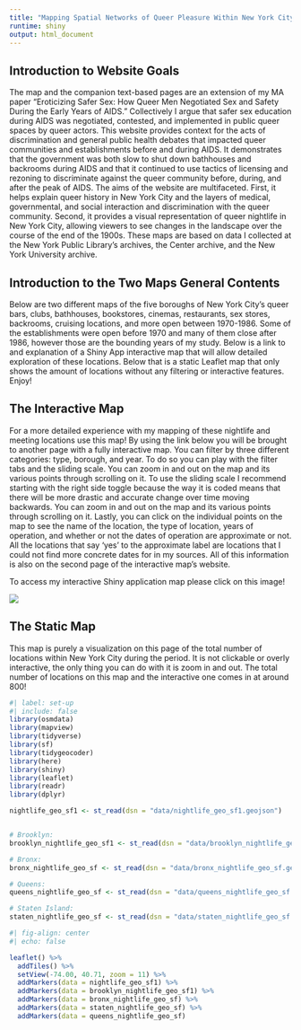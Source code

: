```yaml
---
title: "Mapping Spatial Networks of Queer Pleasure Within New York City"
runtime: shiny
output: html_document
---
```


## Introduction to Website Goals

The map and the companion text-based pages are an extension of my MA paper “Eroticizing Safer Sex: How Queer Men Negotiated Sex and Safety During the Early Years of AIDS.” Collectively I argue that safer sex education during AIDS was negotiated, contested, and implemented in public queer spaces by queer actors. This website provides context for the acts of discrimination and general public health debates that impacted queer communities and establishments before and during AIDS. It demonstrates that the government was both slow to shut down bathhouses and backrooms during AIDS and that it continued to use tactics of licensing and rezoning to discriminate against the queer community before, during, and after the peak of AIDS. The aims of the website are multifaceted. First, it helps explain queer history in New York City and the layers of medical, governmental, and social interaction and discrimination with the queer community. Second, it provides a visual representation of queer nightlife in New York City, allowing viewers to see changes in the landscape over the course of the end of the 1900s. These maps are based on data I collected at the New York Public Library’s archives, the Center archive, and the New York University archive.

## Introduction to the Two Maps General Contents

Below are two different maps of the five boroughs of New York City’s queer bars, clubs, bathhouses, bookstores, cinemas, restaurants, sex stores, backrooms, cruising locations, and more open between 1970-1986. Some of the establishments were open before 1970 and many of them close after 1986, however those are the bounding years of my study. Below is a link to and explanation of a Shiny App interactive map that will allow detailed exploration of these locations. Below that is a static Leaflet map that only shows the amount of locations without any filtering or interactive features. Enjoy!

## The Interactive Map

For a more detailed experience with my mapping of these nightlife and meeting locations use this map! By using the link below you will be brought to another page with a fully interactive map. You can filter by three different categories: type, borough, and year. To do so you can play with the filter tabs and the sliding scale. You can zoom in and out on the map and its various points through scrolling on it. To use the sliding scale I recommend starting with the right side toggle because the way it is coded means that there will be more drastic and accurate change over time moving backwards. You can zoom in and out on the map and its various points through scrolling on it. Lastly, you can click on the individual points on the map to see the name of the location, the type of location, years of operation, and whether or not the dates of operation are approximate or not. All the locations that say 'yes' to the approximate label are locations that I could not find more concrete dates for in my sources. All of this information is also on the second page of the interactive map's website.

To access my interactive Shiny application map please click on this image!

[![](images/shiny-screenshot.png){fig-align="center"}](https://kylieedington.shinyapps.io/nightlife/)

## The Static Map

This map is purely a visualization on this page of the total number of locations within New York City during the period. It is not clickable or overly interactive, the only thing you can do with it is zoom in and out. The total number of locations on this map and the interactive one comes in at around 800!

```r
#| label: set-up
#| include: false
library(osmdata)
library(mapview)
library(tidyverse)
library(sf)
library(tidygeocoder)
library(here)
library(shiny)
library(leaflet)
library(readr)
library(dplyr)

nightlife_geo_sf1 <- st_read(dsn = "data/nightlife_geo_sf1.geojson")


# Brooklyn:
brooklyn_nightlife_geo_sf1 <- st_read(dsn = "data/brooklyn_nightlife_geo_sf1.geojson")

# Bronx:
bronx_nightlife_geo_sf <- st_read(dsn = "data/bronx_nightlife_geo_sf.geojson")

# Queens:
queens_nightlife_geo_sf <- st_read(dsn = "data/queens_nightlife_geo_sf.geojson")

# Staten Island:
staten_nightlife_geo_sf <- st_read(dsn = "data/staten_nightlife_geo_sf.geojson")
```

```r
#| fig-align: center
#| echo: false

leaflet() %>%
  addTiles() %>%
  setView(-74.00, 40.71, zoom = 11) %>%
  addMarkers(data = nightlife_geo_sf1) %>%  
  addMarkers(data = brooklyn_nightlife_geo_sf1) %>%
  addMarkers(data = bronx_nightlife_geo_sf) %>%
  addMarkers(data = staten_nightlife_geo_sf) %>%
  addMarkers(data = queens_nightlife_geo_sf)
```

```         
```
